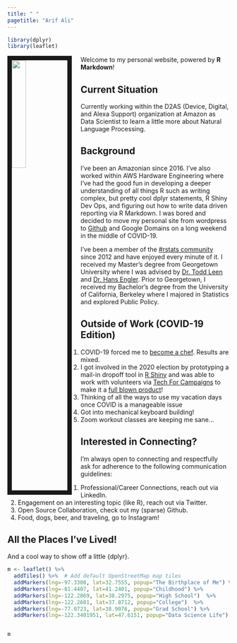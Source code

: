 ```yaml
---
title: " "
pagetitle: "Arif Ali"
---
```


```R
library(dplyr)
library(leaflet)
```

<link rel="stylesheet" href="styles.css" type="text/css">

<img src="images/headshot.jpg" style="width:25%; border:10px solid; margin-right: 20px" align="left">

Welcome to my personal website, powered by **R Markdown**! 

## Current Situation
Currently working within the D2AS (Device, Digital, and Alexa Support) organization at Amazon as Data Scientist to learn a little more about Natural Language Processing. 

## Background
I've been an Amazonian since 2016. I've also worked within AWS Hardware Engineering where I've had the good fun in developing a deeper understanding of all things R such as writing complex, but pretty cool dplyr statements, R Shiny Dev Ops, and figuring out how to write data driven reporting via R Markdown. I was bored and decided to move my personal site from wordpress to [Github](https://github.com/arifyali/arifyali.github.io) and Google Domains on a long weekend in the middle of COVID-19. 

I've been a member of the [#rstats community](https://twitter.com/hashtag/rstats) since 2012 and have enjoyed every minute of it. I received my Master's degree from Georgetown University where I was advised by [Dr. Todd Leen](https://nsf.gov/staff/staff_bio.jsp?lan=tleen&org=HRD&from_org=HRD) and [Dr. Hans Engler](https://gufaculty360.georgetown.edu/s/contact/00336000014RhGiAAK/hans-engler).
Prior to Georgetown, I received my Bachelor's degree from the University of California, Berkeley where I majored in Statistics and explored Public Policy.

## Outside of Work (COVID-19 Edition)
1. COVID-19 forced me to [become a chef](https://www.instagram.com/s/aGlnaGxpZ2h0OjE3ODU4OTcxMjY3ODU4MzUy?igshid=3uerk9lpjogt&story_media_id=2281772023078627639). Results are mixed.
1. I got involved in the 2020 election by prototyping a mail-in dropoff tool in [R Shiny](https://arifyali.shinyapps.io/mail-in-ballot-dropoff/) and was able to work with volunteers via [Tech For Campaigns](https://techforcampaigns.org/) to make it a [full blown product](https://medium.com/techforcampaigns/open-sourcing-our-ballot-dropoff-locator-tool-8b4d5ad294c3)!
1. Thinking of all the ways to use my vacation days once COVID is a manageable issue
1. Got into mechanical keyboard building!
1. Zoom workout classes are keeping me sane...


## Interested in Connecting?
I'm always open to connecting and respectfully ask for adherence to the following communication guidelines:

1. Professional/Career Connections, reach out via LinkedIn.
1. Engagement on an interesting topic (like R), reach out via Twitter.
1. Open Source Collaboration, check out my (sparse) Github.
1. Food, dogs, beer, and traveling, go to Instagram!

## All the Places I've Lived!
And a cool way to show off a little {dplyr}.
```R


m <- leaflet() %>%
  addTiles() %>%  # Add default OpenStreetMap map tiles
  addMarkers(lng=-97.3308, lat=32.7555, popup="The Birthplace of Me") %>%
  addMarkers(lng=-81.4407, lat=41.2401, popup="Childhood") %>%
  addMarkers(lng=-122.2869, lat=38.2975, popup="High School")  %>%
  addMarkers(lng=-122.2601, lat=37.8712, popup="College")  %>%
  addMarkers(lng=-77.0723, lat=38.9076, popup="Grad School") %>%
  addMarkers(lng=-122.3401951, lat=47.6151, popup="Data Science Life")


m
```


